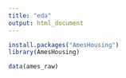 ```yaml
---
title: "eda"
output: html_document
---
```


```r
install.packages("AmesHousing")
library(AmesHousing)
```

```r
data(ames_raw)
```
